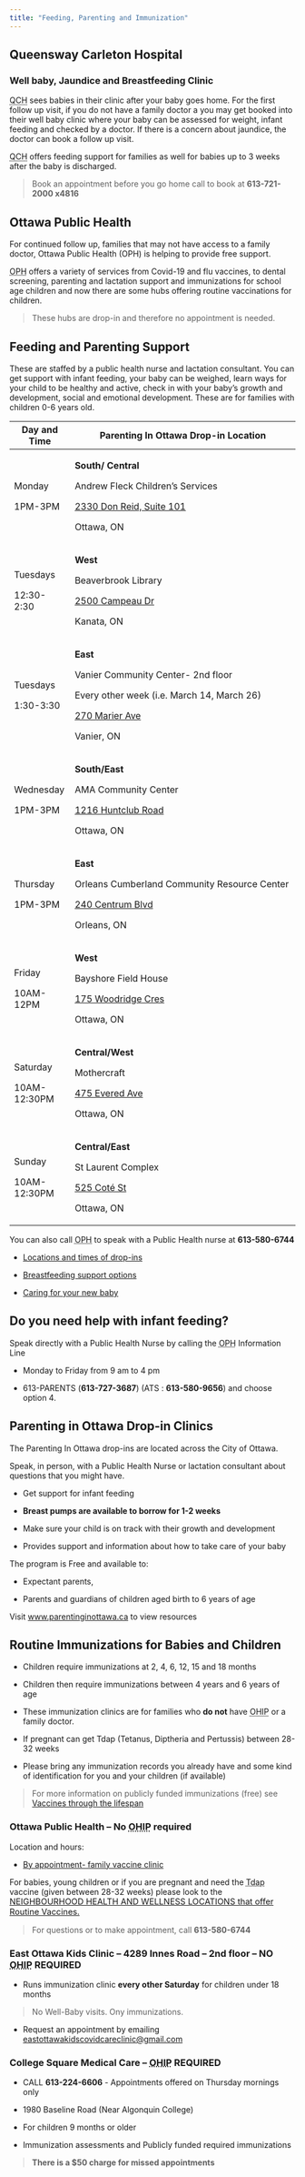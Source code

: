 ---
title: "Feeding, Parenting and Immunization"
---

## Queensway Carleton Hospital

### Well baby, Jaundice and Breastfeeding Clinic

<abbr title="Queensway Carleton Hospital">QCH</abbr> sees babies in their clinic after your baby goes home. For the first follow up visit, if you do not have a family doctor a you may get booked into their well baby clinic where your baby can be assessed for weight, infant feeding and checked by a doctor. If there is a concern about jaundice, the doctor can book a follow up visit.

<abbr title="Queensway Carleton Hospital">QCH</abbr> offers feeding support for families as well for babies up to 3 weeks after the baby is discharged.

> Book an appointment before you go home call to book at **613-721-2000 x4816**

## Ottawa Public Health

For continued follow up, families that may not have access to a family doctor, Ottawa Public Health (OPH) is helping to provide free support.

<abbr title="Ottawa Public Health">OPH</abbr> offers a variety of services from Covid-19 and flu vaccines, to dental screening, parenting and lactation support and immunizations for school age children and now there are some hubs offering routine vaccinations for children.

> These hubs are drop-in and therefore no appointment is needed.

## Feeding and Parenting Support

These are staffed by a public health nurse and lactation consultant. You can get support with infant feeding, your baby can be weighed, learn ways for your child to be healthy and active, check in with your baby's growth and development, social and emotional development. These are for families with children 0-6 years old.

+-----------------------+---------------------------------------------------------------------------------------+
| Day and Time          | Parenting In Ottawa Drop-in Location                                                  |
+=======================+=======================================================================================+
| Monday                | **South/ Central**                                                                    |
|                       |                                                                                       |
| 1PM-3PM               | Andrew Fleck Children's Services                                                      |
|                       |                                                                                       |
|                       | [2330 Don Reid, Suite 101](https://goo.gl/maps/6uaF3poEiwPf85TMA?coh=178573&entry=tt) |
|                       |                                                                                       |
|                       | Ottawa, ON                                                                            |
+-----------------------+---------------------------------------------------------------------------------------+
| Tuesdays              | **West**                                                                              |
|                       |                                                                                       |
| 12:30-2:30            | Beaverbrook Library                                                                   |
|                       |                                                                                       |
|                       | [2500 Campeau Dr](https://goo.gl/maps/ihbwo3C2TwgikT71A?coh=178573&entry=tt)          |
|                       |                                                                                       |
|                       | Kanata, ON                                                                            |
+-----------------------+---------------------------------------------------------------------------------------+
| Tuesdays              | **East**                                                                              |
|                       |                                                                                       |
| 1:30-3:30             | Vanier Community Center- 2nd floor                                                    |
|                       |                                                                                       |
|                       | Every other week (i.e. March 14, March 26)                                            |
|                       |                                                                                       |
|                       | [270 Marier Ave](https://goo.gl/maps/ZQKUxUhomoKvwjnp9?coh=178573&entry=tt)           |
|                       |                                                                                       |
|                       | Vanier, ON                                                                            |
+-----------------------+---------------------------------------------------------------------------------------+
| Wednesday             | **South/East**                                                                        |
|                       |                                                                                       |
| 1PM-3PM               | AMA Community Center                                                                  |
|                       |                                                                                       |
|                       | [1216 Huntclub Road](https://goo.gl/maps/JjR8qCSe8X2Ue3rW6?coh=178573&entry=tt)       |
|                       |                                                                                       |
|                       | Ottawa, ON                                                                            |
+-----------------------+---------------------------------------------------------------------------------------+
| Thursday              | **East**                                                                              |
|                       |                                                                                       |
| 1PM-3PM               | Orleans Cumberland Community Resource Center                                          |
|                       |                                                                                       |
|                       | [240 Centrum Blvd](https://goo.gl/maps/AGfbCP1VY3jXDfbp6?coh=178573&entry=tt)         |
|                       |                                                                                       |
|                       | Orleans, ON                                                                           |
+-----------------------+---------------------------------------------------------------------------------------+
| Friday                | **West**                                                                              |
|                       |                                                                                       |
| 10AM-12PM             | Bayshore Field House                                                                  |
|                       |                                                                                       |
|                       | [175 Woodridge Cres](https://goo.gl/maps/spJpYP35Y3UvGj4Z7?coh=178573&entry=tt)       |
|                       |                                                                                       |
|                       | Ottawa, ON                                                                            |
+-----------------------+---------------------------------------------------------------------------------------+
| Saturday              | **Central/West**                                                                      |
|                       |                                                                                       |
| 10AM-12:30PM          | Mothercraft                                                                           |
|                       |                                                                                       |
|                       | [475 Evered Ave](https://goo.gl/maps/NhEoH3SLKKg5kakG6?coh=178573&entry=tt)           |
|                       |                                                                                       |
|                       | Ottawa, ON                                                                            |
+-----------------------+---------------------------------------------------------------------------------------+
| Sunday                | **Central/East**                                                                      |
|                       |                                                                                       |
| 10AM-12:30PM          | St Laurent Complex                                                                    |
|                       |                                                                                       |
|                       | [525 Coté St](https://goo.gl/maps/WuziBtC3GGCmgYPB8?coh=178573&entry=tt)              |
|                       |                                                                                       |
|                       | Ottawa, ON                                                                            |
+-----------------------+---------------------------------------------------------------------------------------+

You can also call <abbr title="Ottawa Public Health">OPH</abbr> to speak with a Public Health nurse at **613-580-6744**

-   [Locations and times of drop-ins](https://calendars.ottawapublichealth.ca/PIODropIns/Week)

-   [Breastfeeding support options](https://www.parentinginottawa.ca/en/breastfeeding/breastfeeding-resources-in-ottawa.aspx)

-   [Caring for your new baby](https://www.parentinginottawa.ca/en/babies-and-toddlers/Life-with-a-new-baby.aspx)

## Do you need help with infant feeding?

Speak directly with a Public Health Nurse by calling the <abbr title="Ottawa Public Health">OPH</abbr> Information Line

-   Monday to Friday from 9 am to 4 pm

-   613-PARENTS (**613-727-3687**) (ATS : **613-580-9656**) and choose option 4.

## Parenting in Ottawa Drop-in Clinics

The Parenting In Ottawa drop-ins are located across the City of Ottawa.

Speak, in person, with a Public Health Nurse or lactation consultant about questions that you might have.

-   Get support for infant feeding

-   **Breast pumps are available to borrow for 1-2 weeks**

-   Make sure your child is on track with their growth and development

-   Provides support and information about how to take care of your baby

The program is Free and available to:

-   Expectant parents,

-   Parents and guardians of children aged birth to 6 years of age

Visit [www.parentinginottawa.ca](https://calendars.ottawapublichealth.ca/PIODropIns/Week?Breastfeeding%20and%20Parenting%20Support%20Drop-Ins=Parenting%20in%20Ottawa%20Drop-Ins%20(Breastfeeding%20and%20parenting%20support%20for%20parents%20of%20children%20from%20birth%20to%206%20years)&) to view resources

## Routine Immunizations for Babies and Children

-   Children require immunizations at 2, 4, 6, 12, 15 and 18 months

-   Children then require immunizations between 4 years and 6 years of age

-   These immunization clinics are for families who **do not** have <abbr title="Ontario Health Insurance Plan">OHIP</abbr> or a family doctor.

-   If pregnant can get Tdap (Tetanus, Diptheria and Pertussis) between 28-32 weeks

-   Please bring any immunization records you already have and some kind of identification for you and your children (if available)

> For more information on publicly funded immunizations (free) see [Vaccines through the lifespan](https://www.health.gov.on.ca/en/pro/programs/immunization/docs/immunization_poster_lifespan.pdf)

### Ottawa Public Health -- No <abbr title="Ontario Health Insurance Plan">OHIP</abbr> required

Location and hours:

-   [By appointment- family vaccine clinic](https://reservation.frontdesksuite.ca/oph/routinecommunity/Home/Index?Culture=en&PageId=a5d911ef-1a96-474d-96cf-239ec39c0da6&ShouldStartReserveTimeFlow=False&ButtonId=00000000-0000-0000-0000-000000000000)

For babies, young children or if you are pregnant and need the <abbr title="Tetanus, Diptheria and Pertussis">Tdap</abbr> vaccine (given between 28-32 weeks) please look to the [NEIGHBOURHOOD HEALTH AND WELLNESS LOCATIONS that offer Routine Vaccines.](#0){style="font-size: 11pt;"}

> For questions or to make appointment, call **613-580-6744**

### East Ottawa Kids Clinic -- 4289 Innes Road -- 2nd floor -- **NO** <abbr title="Ontario Health Insurance Plan">OHIP</abbr> REQUIRED

-   Runs immunization clinic **every other Saturday** for children under 18 months

> No Well-Baby visits. Ony immunizations.

-   Request an appointment by emailing [eastottawakidscovidcareclinic\@gmail.com](mailto:eastottawakidscovidcareclinic@gmail.com){.email}

### College Square Medical Care -- <abbr title="Ontario Health Insurance Plan">OHIP</abbr> REQUIRED

-   CALL **613-224-6606** - Appointments offered on Thursday mornings only

-   1980 Baseline Road (Near Algonquin College)

-   For children 9 months or older

-   Immunization assessments and Publicly funded required immunizations

> **There is a \$50 charge for missed appointments**
